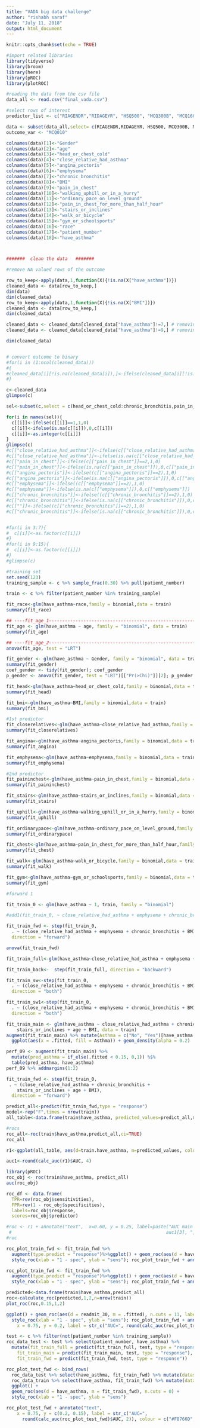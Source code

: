 ---
title: "VADA big data challenge"
author: "rishabh saraf"
date: "July 11, 2018"
output: html_document
---

```{r setup, include=FALSE}
knitr::opts_chunk$set(echo = TRUE)
```

```{r}
#import related libraries
library(tidyverse)
library(broom)
library(here)
library(pROC)
library(plotROC)

```

```{r}
#reading the data from the csv file
data_all <- read.csv("final_vada.csv")
```

```{r}
#select rows of interest
predictor_list <- c("RIAGENDR","RIDAGEYR", "HSQ500", "MCQ300B", "MCQ160D", "MCQ160G", "MCQ160K", "BMXBMI", "CDQ001", "CDQ002", "CDQ003", "CDQ008", "CDQ010", "PAQ635", "PAQ65", "RIDRETH3")

data <- subset(data_all,select= c(RIAGENDR,RIDAGEYR, HSQ500, MCQ300B, MCQ160D, MCQ160G, MCQ160K, BMXBMI, CDQ001, CDQ002, CDQ003, CDQ008, CDQ010, PAQ635, PAQ650, RIDRETH3, SEQN, MCQ010 ))
outcome_var <- "MCQ010"

colnames(data)[1]<-"Gender"
colnames(data)[2]<-"age"
colnames(data)[3]<-"head_or_chest_cold"
colnames(data)[4]<-"close_relative_had_asthma"
colnames(data)[5]<-"angina_pectoris"
colnames(data)[6]<-"emphysema"
colnames(data)[7]<-"chronic_bronchitis"
colnames(data)[8]<-"BMI"
colnames(data)[9]<-"pain_in_chest"
colnames(data)[10]<-"walking_uphill_or_in_a_hurry"
colnames(data)[11]<-"ordinary_pace_on_level_ground"
colnames(data)[12]<-"pain_in_chest_for_more_than_half_hour"
colnames(data)[13]<-"stairs_or_inclines"
colnames(data)[14]<-"walk_or_bicycle"
colnames(data)[15]<-"gym_or_schoolsports"
colnames(data)[16]<-"race"
colnames(data)[17]<-"patient_number"
colnames(data)[18]<-"have_asthma"



#######  clean the data   #######  

#remove NA valued rows of the outcome

row_to_keep<-apply(data,1,function(X){!is.na(X["have_asthma"])})
cleaned_data <- data[row_to_keep,]
dim(data)
dim(cleaned_data)
row_to_keep<-apply(data,1,function(X){!is.na(X["BMI"])})
cleaned_data <- data[row_to_keep,]
dim(cleaned_data)

cleaned_data <- cleaned_data[cleaned_data["have_asthma"]!=7,] # removing refused
cleaned_data <- cleaned_data[cleaned_data["have_asthma"]!=9,] # removing Don't know 

dim(cleaned_data)


# convert outcome to binary 
#for(i in (1:ncol(cleaned_data)))
#{
#cleaned_data[i][!is.na(cleaned_data[i]),]<-ifelse(cleaned_data[i][!is.na(cleaned_data[i]),] #== 1,0,1)
#}


```

```{r}
c<-cleaned_data
glimpse(c)
```

```{r}
sel<-subset(c,select = c(head_or_chest_cold:chronic_bronchitis,pain_in_chest:gym_or_schoolsports,have_asthma))

for(i in names(sel)){
  c[[i]]<-ifelse(c[[i]]==1,1,0)
  c[[i]]<-ifelse(is.na(c[[i]]),0,c[[i]])
  c[[i]]<-as.integer(c[[i]])
}
glimpse(c)
#c[["close_relative_had_asthma"]]<-ifelse(c[["close_relative_had_asthma"]]==2,1,0)
#c[["close_relative_had_asthma"]]<-ifelse(is.na(c[["close_relative_had_asthma"]]),0,c[["close_relative_had_asthma"]])
#c[["pain_in_chest"]]<-ifelse(c[["pain_in_chest"]]==2,1,0)
#c[["pain_in_chest"]]<-ifelse(is.na(c[["pain_in_chest"]]),0,c[["pain_in_chest"]])
#c[["angina_pectoris"]]<-ifelse((c[["angina_pectoris"]]==2),1,0)
#c[["angina_pectoris"]]<-ifelse(is.na(c[["angina_pectoris"]]),0,c[["angina_pectoris"]])
#c[["emphysema"]]<-ifelse((c[["emphysema"]]==2),1,0)
#c[["emphysema"]]<-ifelse(is.na(c[["emphysema"]]),0,c[["emphysema"]])
#c[["chronic_bronchitis"]]<-ifelse((c[["chronic_bronchitis"]]==2),1,0)
#c[["chronic_bronchitis"]]<-ifelse(is.na(c[["chronic_bronchitis"]]),0,c[["chronic_bronchitis"]])
#c[[""]]<-ifelse((c[["chronic_bronchitis"]]==2),1,0)
#c[["chronic_bronchitis"]]<-ifelse(is.na(c[["chronic_bronchitis"]]),0,c[["chronic_bronchitis"]])


#for(i in 3:7){
#  c[[i]]<-as.factor(c[[i]])
#}
#for(i in 9:15){
#  c[[i]]<-as.factor(c[[i]])
#}
#glimpse(c)


```


```{r}
#training set
set.seed(123)
training_sample <- c %>% sample_frac(0.30) %>% pull(patient_number)

train <- c %>% filter(patient_number %in% training_sample)
```

```{r}
fit_race<-glm(have_asthma~race,family = binomial,data = train)
summary(fit_race)
```


```{r}
## ----fit_age_1-----------------------------------------------------------
fit_age <- glm(have_asthma ~ age, family = "binomial", data = train)
summary(fit_age)

## ----fit_age_2-----------------------------------------------------------
anova(fit_age, test = "LRT")

```


```{r}
fit_gender <- glm(have_asthma ~ Gender, family = "binomial", data = train)
summary(fit_gender)
coef_gender <- tidy(fit_gender); coef_gender
p_gender <- anova(fit_gender, test = "LRT")[["Pr(>Chi)"]][2]; p_gender
```

```{r}
fit_head<-glm(have_asthma~head_or_chest_cold,family = binomial,data = train)
summary(fit_head)
```


```{r}
fit_bmi<-glm(have_asthma~BMI,family = binomial,data = train)
summary(fit_bmi)
```


```{r}
#1st predictor
fit_closerelatives<-glm(have_asthma~close_relative_had_asthma,family = binomial,data = train)
summary(fit_closerelatives)
```

```{r}
fit_angina<-glm(have_asthma~angina_pectoris,family = binomial,data = train)
summary(fit_angina)
```

```{r}
fit_emphysema<-glm(have_asthma~emphysema,family = binomial,data = train)
summary(fit_emphysema)
```

```{r}
#2nd predictor
fit_paininchest<-glm(have_asthma~pain_in_chest,family = binomial,data = train)
summary(fit_paininchest)
```

```{r}
fit_stairs<-glm(have_asthma~stairs_or_inclines,family = binomial,data = train)
summary(fit_stairs)

```

```{r}
fit_uphill<-glm(have_asthma~walking_uphill_or_in_a_hurry,family = binomial,data = train)
summary(fit_uphill)
```

```{r}
fit_ordinarypace<-glm(have_asthma~ordinary_pace_on_level_ground,family = binomial,data = train)
summary(fit_ordinarypace)
```

```{r}
fit_chest<-glm(have_asthma~pain_in_chest_for_more_than_half_hour,family = binomial,data = train)
summary(fit_chest)
```

```{r}
fit_walk<-glm(have_asthma~walk_or_bicycle,family = binomial,data = train)
summary(fit_walk)
```
```{r}
fit_gym<-glm(have_asthma~gym_or_schoolsports,family = binomial,data = train)
summary(fit_gym)
```


```{r}
#forward 1

fit_train_0 <- glm(have_asthma ~ 1, train, family = "binomial")

#add1(fit_train_0, ~ close_relative_had_asthma + emphysema + chronic_bronchitis + BMI + pain_in_chest + stairs_or_inclines  + walking_uphill_or_in_a_hurry )

fit_train_fwd <- step(fit_train_0, 
  . ~ (close_relative_had_asthma + emphysema + chronic_bronchitis + BMI + pain_in_chest + stairs_or_inclines  + walking_uphill_or_in_a_hurry), 
  direction = "forward")
```

```{r}
anova(fit_train_fwd)
```

```{r}
fit_train_full<-glm(have_asthma~close_relative_had_asthma + emphysema + chronic_bronchitis + BMI + pain_in_chest + stairs_or_inclines  + walking_uphill_or_in_a_hurry,family = binomial,data = train)

fit_train_back<-  step(fit_train_full, direction = "backward")
```

```{r}
fit_train_sw<-step(fit_train_0, 
  . ~ (close_relative_had_asthma + emphysema + chronic_bronchitis + BMI + pain_in_chest + stairs_or_inclines  + walking_uphill_or_in_a_hurry + race + age + Gender + ordinary_pace_on_level_ground + gym_or_schoolsports + head_or_chest_cold + pain_in_chest_for_more_than_half_hour), 
  direction = "both")
```

```{r}
fit_train_sw1<-step(fit_train_0, 
  . ~ (close_relative_had_asthma + emphysema + chronic_bronchitis + BMI + pain_in_chest + stairs_or_inclines  + walking_uphill_or_in_a_hurry + race + age + Gender + ordinary_pace_on_level_ground + gym_or_schoolsports + head_or_chest_cold + pain_in_chest_for_more_than_half_hour)^2, 
  direction = "both")
```


```{r}
fit_train_main <- glm(have_asthma ~ close_relative_had_asthma + chronic_bronchitis + 
    stairs_or_inclines + age + BMI, data = train)
augment(fit_train_main) %>% mutate(Asthma = c("No", "Yes")[have_asthma + 1]) %>%
  ggplot(aes(x = .fitted, fill = Asthma)) + geom_density(alpha = 0.2)
```

```{r}
perf_09 <- augment(fit_train_main) %>% 
  mutate(pred_asthma = if_else(.fitted < 0.15, 0,1)) %$%
  table(pred_asthma, have_asthma)
perf_09 %>% addmargins(1:2)
```


```{r}
fit_train_fwd <- step(fit_train_0, 
 . ~ (close_relative_had_asthma + chronic_bronchitis + 
    stairs_or_inclines + age + BMI), 
  direction = "forward")

predict_all<-predict(fit_train_fwd,type = "response")
model<-rep("F",times = nrow(train))
all_table<-data.frame(train$have_asthma, predicted_values=predict_all,model)

#rocs
roc_all<-roc(train$have_asthma,predict_all,ci=TRUE)
roc_all

r1<-ggplot(all_table, aes(d=train.have_asthma, m=predicted_values, colour=model)) + geom_roc(labelround = 4, n.cuts=0)  +  labs(y="Sensitivity", x="1-Specificity")

auc1<-round(calc_auc(r1)$AUC, 4)

library(pROC)
roc_obj <- roc(train$have_asthma, predict_all)
auc(roc_obj)

roc_df <- data.frame(
  TPR=rev(roc_obj$sensitivities), 
  FPR=rev(1 - roc_obj$specificities), 
  labels=roc_obj$response, 
  scores=roc_obj$predictor)

#roc <- r1 + annotate("text",  x=0.60, y = 0.25, label=paste("AUC main effects: ", 
 #                                                          auc1[3], ", 95% CI = #0.6020-0.6163"))
#roc

roc_plot_train_fwd <- fit_train_fwd %>%
  augment(type.predict = "response")%>%ggplot() + geom_roc(aes(d = have_asthma, m = .fitted), n.cuts = 11, labelround = 2) +
  style_roc(xlab = "1 - spec", ylab = "sens"); roc_plot_train_fwd + annotate("text",     x = 0.75, y = 0.2, label = str_c("AUC=", round(calc_auc(roc_plot_train_fwd)$AUC, 2)))
```

```{r}
roc_plot_train_fwd <- fit_train_fwd %>%
  augment(type.predict = "response")%>%ggplot() + geom_roc(aes(d = have_asthma, m = .fitted), n.cuts = 11, labelround = 2) +
  style_roc(xlab = "1 - spec", ylab = "sens"); roc_plot_train_fwd + annotate("text",     x = 0.75, y = 0.2, label = str_c("AUC=", round(calc_auc(roc_plot_train_fwd)$AUC, 2)))
```

```{r}
predicted<-data.frame(train$have_asthma,predict_all)
roc<-calculate_roc(predicted,1,2,n=nrow(train))
plot_roc(roc,0.15,1,2)

```
```{r}
ggplot() + geom_roc(aes(d = readmit_30, m = .fitted), n.cuts = 11, labelround = 2) +
  style_roc(xlab = "1 - spec", ylab = "sens"); roc_plot_train_fwd + annotate("text", 
    x = 0.75, y = 0.2, label = str_c("AUC=", round(calc_auc(roc_plot_train_fwd)$AUC, 2)))
```



```{r}
test <- c %>% filter(not(patient_number %in% training_sample))
roc_data_test <- test %>% select(patient_number, have_asthma) %>%
  mutate(fit_train_full = predict(fit_train_full, test, type = "response"),
    fit_train_main = predict(fit_train_main, test, type = "response"),
    fit_train_fwd = predict(fit_train_fwd, test, type = "response"))
```

```{r}
roc_plot_test_fwd <- bind_rows(
  roc_data_test %>% select(have_asthma, fit_train_fwd) %>% mutate(dataset = "test"),
  roc_data_train %>% select(have_asthma, fit_train_fwd) %>% mutate(dataset = "train")) %>%
  ggplot() + 
  geom_roc(aes(d = have_asthma, m = fit_train_fwd), n.cuts = 0) +
  style_roc(xlab = "1 - spec", ylab = "sens")

roc_plot_test_fwd + annotate("text", 
    x = 0.75, y = c(0.2, 0.15), label = str_c("AUC=", 
      round(calc_auc(roc_plot_test_fwd)$AUC, 2)), colour = c("#F8766D", "#00BFC4"))
```

